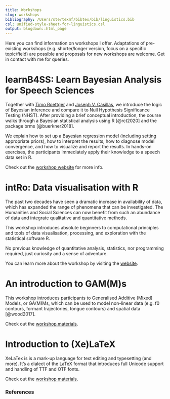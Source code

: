 ```yaml
---
title: Workshops
slug: workshops
bibliography: /Users/ste/texmf/bibtex/bib/linguistics.bib
csl: unified-style-sheet-for-linguistics.csl
output: blogdown::html_page
---
```


Here you can find information on workshops I offer.
Adaptations of pre-existing workshops (e.g. shorter/longer version, focus on a specific topic/field) are possible and proposals for new workshops are welcome.
Get in contact with me for queries.

# learnB4SS: Learn Bayesian Analysis for Speech Sciences

Together with [Timo Roettger](https://www.simplpoints.com) and [Joseph V. Casillas](https://www.jvcasillas.com), we introduce the logic of Bayesian inference and compare it to Null Hypothesis Significance Testing (NHST).
After providing a brief conceptual introduction, the course walks through a Bayesian statistical analysis using R [@rct2020] and the package brms [@buerkner2018].

We explain how to set up a Bayesian regression model (including setting appropriate priors), how to interpret the results, how to diagnose model convergence, and how to visualize and report the results.
In hands-on exercises, the participants immediately apply their knowledge to a speech data set in R.

Check out the [workshop website](https://learnb4ss.github.io) for more info.

# intRo: Data visualisation with R

The past two decades have seen a dramatic increase in availability of data, which has expanded the range of phenomena that can be investigated.
The Humanities and Social Sciences can now benefit from such an abundance of data and integrate qualitative and quantitative methods.

This workshop introduces absolute beginners to computational principles and tools of data visualisation, processing, and exploration with the statistical software R.

No previous knowledge of quantitative analysis, statistics, nor programming required, just curiosity and a sense of adventure.

You can learn more about the workshop by visiting the [website](https://intro-rstats.github.io).

# An introduction to GAM(M)s

This workshop introduces participants to Generalised Additive (Mixed) Models, or GA(M)Ms, which can be used to model non-linear data (e.g. f0 contours, formant trajectories, tongue contours) and spatial data [@wood2017].

Check out the [workshop materials](https://github.com/stefanocoretta/gamm-workshop).

# Introduction to (Xe)LaTeX

XeLaTex is is a mark-up language for text editing and typesetting (and more).
It's a dialect of the LaTeX format that introduces full Unicode support and handling of TTF and OTF fonts.

Check out the [workshop materials](https://github.com/stefanocoretta/xelatex-workshop).

### References
